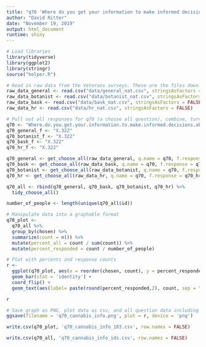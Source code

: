 ```yaml
---
title: "q70 'Where do you get your information to make informed decisions about cannabis products? (Please select all that apply)' (Veterans)"
author: "David Ritter"
date: "November 19, 2019"
output: html_document
runtime: shiny
---
```


```r
# Load libraries
library(tidyverse)
library(ggplot2)
library(stringr)
source("helper.R")
```

```r
# Read in raw data from the Veterans surveys. These are the files downloaded from survey monkey saved as a .csv
raw_data_general <- read.csv("data/general_nat.csv", stringsAsFactors = FALSE)
raw_data_botanist <- read.csv("data/botanist_nat.csv", stringsAsFactors = FALSE)
raw_data_bask <- read.csv("data/bask_nat.csv", stringsAsFactors = FALSE)
raw_data_hr <- read.csv("data/hr_nat.csv", stringsAsFactors = FALSE)
```

```r
# Pull out all responses for q70 (a choose all question), combine, turn into a tidy data format for further processing then determine 'question n'
q70 <- "Where.do.you.get.your.information.to.make.informed.decisions.about.cannabis.products...Please.select.all.that.apply."
q70_general_f <- "X.322"
q70_botanist_f <- "X.322"
q70_bask_f <- "X.322"
q70_hr_f <- "X.322"

q70_general <- get_choose_all(raw_data_general, q.name = q70, f.response = q70_general_f)
q70_bask <- get_choose_all(raw_data_bask, q.name = q70, f.response = q70_bask_f)
q70_botanist <- get_choose_all(raw_data_botanist, q.name = q70, f.response = q70_botanist_f)
q70_hr <- get_choose_all(raw_data_hr, q.name = q70, f.response = q70_hr_f)

q70_all <- rbind(q70_general, q70_bask, q70_botanist, q70_hr) %>%
  tidy_choose_all()

number_of_people <- length(unique(q70_all$id))
```

```r
# Manipulate data into a graphable format
q70_plot <-
  q70_all %>%
  group_by(chosen) %>%
  summarize(count = n()) %>%
  mutate(percent_all = count / sum(count)) %>%
  mutate(percent_responded = count / number_of_people)
```

```r
# Plot with percents and response counts
r <- 
  ggplot(q70_plot, aes(x = reorder(chosen, count), y = percent_responded)) +
  geom_bar(stat = 'identity') +
  coord_flip() +
  geom_text(aes(label= paste(round(percent_responded,2), count, sep = "***")))

r
```

```r
# Save graph as PNG, plot data as csv, and all question data including response IDs as csv (save question n and N at end of plot file as "_x.x")
ggsave(filename = 'q70_cannabis_info.png', plot = r, device = 'png')

write.csv(q70_plot, 'q70_cannabis_info_183.csv', row.names = FALSE)

write.csv(q70_all, 'q70_cannabis_info_ids.csv', row.names = FALSE)
```
